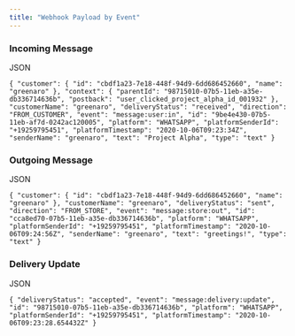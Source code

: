 ```yaml
---
title: "Webhook Payload by Event"
---
```


### Incoming Message

JSON

`{
    "customer": {
        "id": "cbdf1a23-7e18-448f-94d9-6dd686452660",
        "name": "greenaro"
    },
    "context": {
        "parentId": "98715010-07b5-11eb-a35e-db336714636b",
        "postback": "user_clicked_project_alpha_id_001932"
    },
    "customerName": "greenaro",
    "deliveryStatus": "received",
    "direction": "FROM_CUSTOMER",
    "event": "message:user:in",
    "id": "9be4e430-07b5-11eb-af7d-0242ac120005",
    "platform": "WHATSAPP",
    "platformSenderId": "+19259795451",
    "platformTimestamp": "2020-10-06T09:23:34Z",
    "senderName": "greenaro",
    "text": "Project Alpha",
    "type": "text"
}
`

### Outgoing Message

JSON

`{
    "customer": {
        "id": "cbdf1a23-7e18-448f-94d9-6dd686452660",
        "name": "greenaro"
    },
    "customerName": "greenaro",
    "deliveryStatus": "sent",
    "direction": "FROM_STORE",
    "event": "message:store:out",
    "id": "cca8ed70-07b5-11eb-a35e-db336714636b",
    "platform": "WHATSAPP",
    "platformSenderId": "+19259795451",
    "platformTimestamp": "2020-10-06T09:24:56Z",
    "senderName": "greenaro",
    "text": "greetings!",
    "type": "text"
}
`

### Delivery Update

JSON

`{
    "deliveryStatus": "accepted",
    "event": "message:delivery:update",
    "id": "98715010-07b5-11eb-a35e-db336714636b",
    "platform": "WHATSAPP",
    "platformSenderId": "+19259795451",
    "platformTimestamp": "2020-10-06T09:23:28.654432Z"
}
`